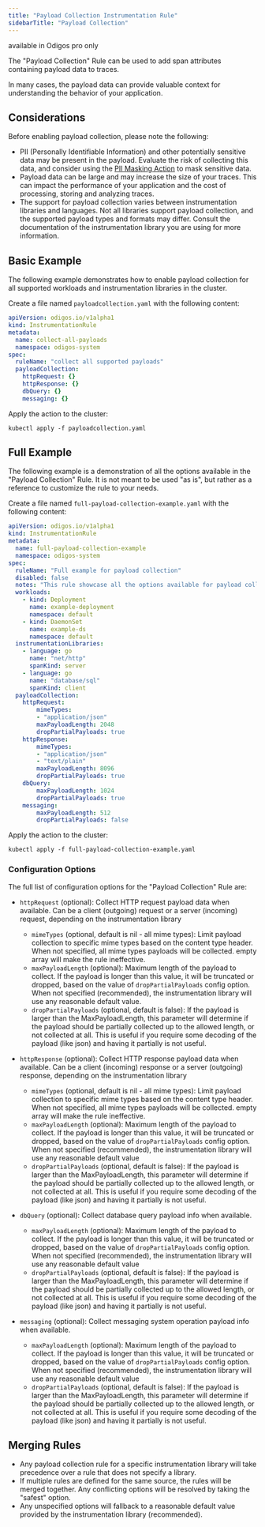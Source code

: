 ```yaml
---
title: "Payload Collection Instrumentation Rule"
sidebarTitle: "Payload Collection"
---
```


<Info> available in Odigos pro only </Info>

The "Payload Collection" Rule can be used to add span attributes containing payload data to traces.

In many cases, the payload data can provide valuable context for understanding the behavior of your application.

## Considerations

Before enabling payload collection, please note the following:

- PII (Personally Identifiable Information) and other potentially sensitive data may be present in the payload. Evaluate the risk of collecting this data, and consider using the [PII Masking Action](/pipeline/actions/attributes/piimasking) to mask sensitive data.
- Payload data can be large and may increase the size of your traces. This can impact the performance of your application and the cost of processing, storing and analyzing traces.
- The support for payload collection varies between instrumentation libraries and languages. Not all libraries support payload collection, and the supported payload types and formats may differ. Consult the documentation of the instrumentation library you are using for more information.

## Basic Example

The following example demonstrates how to enable payload collection for all supported workloads and instrumentation libraries in the cluster.

Create a file named `payloadcollection.yaml` with the following content:

```yaml
apiVersion: odigos.io/v1alpha1
kind: InstrumentationRule
metadata:
  name: collect-all-payloads
  namespace: odigos-system
spec:
  ruleName: "collect all supported payloads"
  payloadCollection:
    httpRequest: {}
    httpResponse: {}
    dbQuery: {}
    messaging: {}
```

Apply the action to the cluster:

```shell
kubectl apply -f payloadcollection.yaml
```

## Full Example

The following example is a demonstration of all the options available in the "Payload Collection" Rule.
It is not meant to be used "as is", but rather as a reference to customize the rule to your needs.

Create a file named `full-payload-collection-example.yaml` with the following content:

```yaml
apiVersion: odigos.io/v1alpha1
kind: InstrumentationRule
metadata:
  name: full-payload-collection-example
  namespace: odigos-system
spec:
  ruleName: "Full example for payload collection"
  disabled: false
  notes: "This rule showcase all the options available for payload collection rule"
  workloads:
    - kind: Deployment
      name: example-deployment
      namespace: default
    - kind: DaemonSet
      name: example-ds
      namespace: default
  instrumentationLibraries:
    - language: go
      name: "net/http"
      spanKind: server
    - language: go
      name: "database/sql"
      spanKind: client
  payloadCollection:
    httpRequest:
        mimeTypes:
        - "application/json"
        maxPayloadLength: 2048
        dropPartialPayloads: true
    httpResponse:
        mimeTypes:
        - "application/json"
        - "text/plain"
        maxPayloadLength: 8096
        dropPartialPayloads: true
    dbQuery:
        maxPayloadLength: 1024
        dropPartialPayloads: true
    messaging:
        maxPayloadLength: 512
        dropPartialPayloads: false
```

Apply the action to the cluster:

```shell
kubectl apply -f full-payload-collection-example.yaml
```

### Configuration Options

The full list of configuration options for the "Payload Collection" Rule are:

- `httpRequest` (optional): Collect HTTP request payload data when available. Can be a client (outgoing) request or a server (incoming) request, depending on the instrumentation library
  - `mimeTypes` (optional, default is nil - all mime types): Limit payload collection to specific mime types based on the content type header. When not specified, all mime types payloads will be collected. empty array will make the rule ineffective.
  - `maxPayloadLength` (optional): Maximum length of the payload to collect. If the payload is longer than this value, it will be truncated or dropped, based on the value of `dropPartialPayloads` config option. When not specified (recommended), the instrumentation library will use any reasonable default value.
  - `dropPartialPayloads` (optional, default is false): If the payload is larger than the MaxPayloadLength, this parameter will determine if the payload should be partially collected up to the allowed length, or not collected at all. This is useful if you require some decoding of the payload (like json) and having it partially is not useful.

- `httpResponse` (optional): Collect HTTP response payload data when available. Can be a client (incoming) response or a server (outgoing) response, depending on the instrumentation library
  - `mimeTypes` (optional, default is nil - all mime types): Limit payload collection to specific mime types based on the content type header. When not specified, all mime types payloads will be collected. empty array will make the rule ineffective.
  - `maxPayloadLength` (optional): Maximum length of the payload to collect. If the payload is longer than this value, it will be truncated or dropped, based on the value of `dropPartialPayloads` config option. When not specified (recommended), the instrumentation library will use any reasonable default value
  - `dropPartialPayloads` (optional, default is false): If the payload is larger than the MaxPayloadLength, this parameter will determine if the payload should be partially collected up to the allowed length, or not collected at all. This is useful if you require some decoding of the payload (like json) and having it partially is not useful.

- `dbQuery` (optional): Collect database query payload info when available.
  - `maxPayloadLength` (optional): Maximum length of the payload to collect. If the payload is longer than this value, it will be truncated or dropped, based on the value of `dropPartialPayloads` config option. When not specified (recommended), the instrumentation library will use any reasonable default value
  - `dropPartialPayloads` (optional, default is false): If the payload is larger than the MaxPayloadLength, this parameter will determine if the payload should be partially collected up to the allowed length, or not collected at all. This is useful if you require some decoding of the payload (like json) and having it partially is not useful.

- `messaging` (optional): Collect messaging system operation payload info when available.
  - `maxPayloadLength` (optional): Maximum length of the payload to collect. If the payload is longer than this value, it will be truncated or dropped, based on the value of `dropPartialPayloads` config option. When not specified (recommended), the instrumentation library will use any reasonable default value
  - `dropPartialPayloads` (optional, default is false): If the payload is larger than the MaxPayloadLength, this parameter will determine if the payload should be partially collected up to the allowed length, or not collected at all. This is useful if you require some decoding of the payload (like json) and having it partially is not useful.

## Merging Rules

- Any payload collection rule for a specific instrumentation library will take precedence over a rule that does not specify a library.
- If multiple rules are defined for the same source, the rules will be merged together. Any conflicting options will be resolved by taking the "safest" option.
- Any unspecified options will fallback to a reasonable default value provided by the instrumentation library (recommended).
